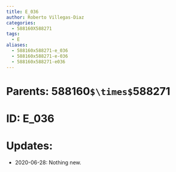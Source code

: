 ```yaml
---
title: E_036
author: Roberto Villegas-Diaz
categories:
  - 588160X588271
tags:
  - E
aliases:
  - 588160x588271-e_036
  - 588160x588271-e-036
  - 588160x588271-e036
---
```


# **Parents**: 588160`$\times$`588271
# **ID**: E_036
# **Updates**: 
 - 2020-06-28: Nothing new.

